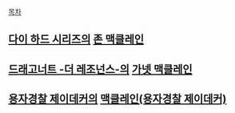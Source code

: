 [[목차]]

== [[다이 하드 시리즈]]의 [[존 맥클레인]] ==
== [[드래고너트 -더 레조넌스-]]의 [[가넷 맥클레인]] ==
== [[용자경찰 제이데커]]의 [[맥클레인(용자경찰 제이데커)]] ==
